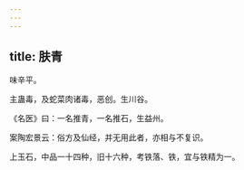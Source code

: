```yaml
---
---
---
```

title: 肤青
---



味辛平。

主蛊毒，及蛇菜肉诸毒，恶创。生川谷。

《名医》曰：一名推青，一名推石，生益州。

案陶宏景云：俗方及仙经，并无用此者，亦相与不复识。

上玉石，中品一十四种，旧十六种，考铁落、铁，宜与铁精为一。